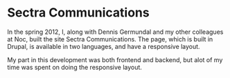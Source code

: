 
<Banner>
  <BannerItem image="/images/jon.jpg" />
</Banner >

<ProjectsSubmenu />

# Sectra Communications

In the spring 2012, I, along with Dennis Germundal and my other colleagues at Noc, built the site Sectra Communications. The page, which is built in Drupal, is available in two languages, and have a responsive layout.

My part in this development was both frontend and backend, but alot of my time was spent on doing the responsive layout.
